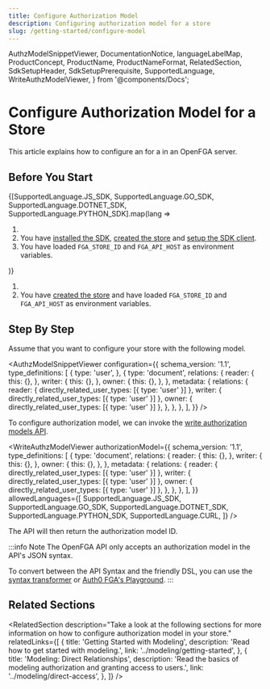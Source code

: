 ```yaml
---
title: Configure Authorization Model
description: Configuring authorization model for a store
slug: /getting-started/configure-model
---
```


  AuthzModelSnippetViewer,
  DocumentationNotice,
  languageLabelMap,
  ProductConcept,
  ProductName,
  ProductNameFormat,
  RelatedSection,
  SdkSetupHeader,
  SdkSetupPrerequisite,
  SupportedLanguage,
  WriteAuthzModelViewer,
} from '@components/Docs';

# Configure Authorization Model for a Store

<DocumentationNotice />

This article explains how to configure an <ProductConcept section="what-is-an-authorization-model" linkName="authorization model" /> for a <ProductConcept section="what-is-a-store" linkName="store" /> in an OpenFGA server.

## Before You Start

<Tabs groupId="languages">
{[SupportedLanguage.JS_SDK, SupportedLanguage.GO_SDK, SupportedLanguage.DOTNET_SDK, SupportedLanguage.PYTHON_SDK].map(lang =>
<TabItem value={lang} label={languageLabelMap.get(lang)}>

1. <SdkSetupPrerequisite />
2. You have [installed the SDK](./install-sdk.mdx), [created the store](./create-store.mdx) and [setup the SDK client](./setup-sdk-client.mdx).
3. You have loaded `FGA_STORE_ID` and `FGA_API_HOST` as environment variables.

</TabItem>
)}
<TabItem value={SupportedLanguage.CURL} label={languageLabelMap.get(SupportedLanguage.CURL)}>

1. <SdkSetupPrerequisite />
2. You have [created the store](./create-store.mdx) and have loaded `FGA_STORE_ID` and `FGA_API_HOST` as environment variables.

</TabItem>
</Tabs>

## Step By Step

Assume that you want to configure your store with the following model.

<AuthzModelSnippetViewer
  configuration={{
    schema_version: '1.1',
    type_definitions: [
      {
        type: 'user',
      },
      {
        type: 'document',
        relations: {
          reader: {
            this: {},
          },
          writer: {
            this: {},
          },
          owner: {
            this: {},
          },
        },
        metadata: {
          relations: {
            reader: { directly_related_user_types: [{ type: 'user' }] },
            writer: { directly_related_user_types: [{ type: 'user' }] },
            owner: { directly_related_user_types: [{ type: 'user' }] },
          },
        },
      },
    ],
  }}
/>

To configure authorization model, we can invoke the [write authorization models API](/api/service#Authorization%20Models/WriteAuthorizationModel).

<WriteAuthzModelViewer
  authorizationModel={{
    schema_version: '1.1',
    type_definitions: [
      {
        type: 'document',
        relations: {
          reader: {
            this: {},
          },
          writer: {
            this: {},
          },
          owner: {
            this: {},
          },
        },
        metadata: {
          relations: {
            reader: { directly_related_user_types: [{ type: 'user' }] },
            writer: { directly_related_user_types: [{ type: 'user' }] },
            owner: { directly_related_user_types: [{ type: 'user' }] },
          },
        },
      },
    ],
  }}
  allowedLanguages={[
    SupportedLanguage.JS_SDK,
    SupportedLanguage.GO_SDK,
    SupportedLanguage.DOTNET_SDK,
    SupportedLanguage.PYTHON_SDK,
    SupportedLanguage.CURL,
  ]}
/>

The API will then return the authorization model ID.

:::info Note
The OpenFGA API only accepts an authorization model in the API&#39;s JSON syntax.

To convert between the API Syntax and the friendly DSL, you can use the
[syntax transformer](https://github.com/openfga/syntax-transformer/) or
[Auth0 FGA's Playground](https://play.fga.dev).
:::

## Related Sections

<RelatedSection
  description="Take a look at the following sections for more information on how to configure authorization model in your store."
  relatedLinks={[
    {
      title: 'Getting Started with Modeling',
      description: 'Read how to get started with modeling.',
      link: '../modeling/getting-started',
    },
    {
      title: 'Modeling: Direct Relationships',
      description: 'Read the basics of modeling authorization and granting access to users.',
      link: '../modeling/direct-access',
    },
  ]}
/>
